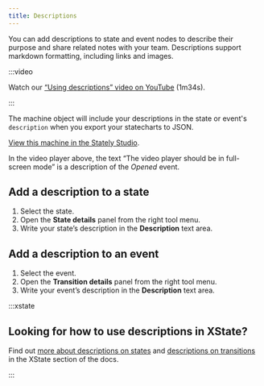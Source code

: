 ```yaml
---
title: Descriptions
---
```



You can add descriptions to state and event nodes to describe their purpose and share related notes with your team. Descriptions support markdown formatting, including links and images.

:::video

Watch our [“Using descriptions” video on YouTube](https://www.youtube.com/watch?v=qflVEMsCrEE&list=PLvWgkXBB3dd4I_l-djWVU2UGPyBgKfnTQ&index=10) (1m34s).

:::

The machine object will include your descriptions in the state or event's `description` when you export your statecharts to JSON.

<p>
  <ThemedImage
    alt="Video player state machine containing closed and opened states. On the Play event, the Closed state transitions to the Opened state. The Opened state invokes a startVideo actor and has a description of “The video player should be in full-screen mode.” The Opened state contains Playing and Paused states, which are transitioned between using the Pause and Play events. There’s a Stop event from the Opened state that transitions to the final state of Stopped. There’s a delayed transition from the Stopped state back to the Closed state after 5 seconds."
    sources={{
      light:
        'https://stately.ai/registry/machines/574ede8a-a328-40fe-a4f9-c80fffb2c30a.light.png',
      dark: 'https://stately.ai/registry/machines/574ede8a-a328-40fe-a4f9-c80fffb2c30a.dark.png',
    }}
  />
  <EmbedMachine embedURL="https://dev.stately.ai/registry/editor/embed/66cd025f-18af-4b6c-91c2-44b526fe86b9?machineId=9f59bbf2-a3e1-4b9a-944f-93b94f395e2a" />
</p>

[View this machine in the Stately Studio](https://stately.ai/registry/editor/e13bef2b-bb13-4465-96ac-0bc25340688e?machineId=574ede8a-a328-40fe-a4f9-c80fffb2c30a).

In the video player above, the text “The video player should be in full-screen mode” is a description of the *Opened* event.

## Add a description to a state

1. Select the state.
2. Open the **State details** panel from the right tool menu.
3. Write your state’s description in the **Description** text area.

## Add a description to an event

1. Select the event.
2. Open the **Transition details** panel from the right tool menu.
3. Write your event’s description in the **Description** text area.

:::xstate

## Looking for how to use descriptions in XState?

Find out [more about descriptions on states](/xstate/states/other-state-attributes.mdx#state-descriptions) and [descriptions on transitions](/xstate/transitions-and-choices/transition-descriptions.mdx) in the XState section of the docs.

:::
